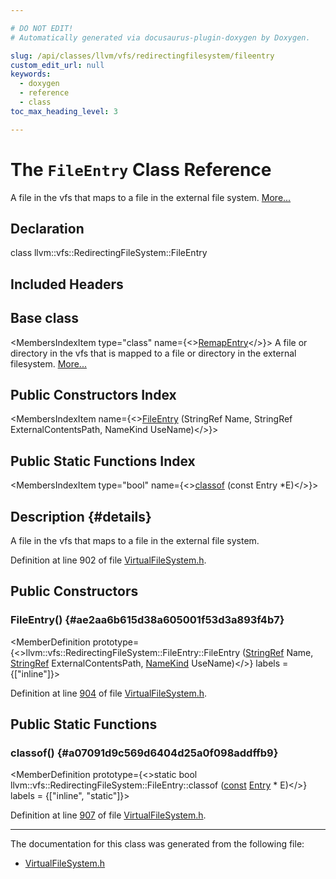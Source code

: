 ```yaml
---

# DO NOT EDIT!
# Automatically generated via docusaurus-plugin-doxygen by Doxygen.

slug: /api/classes/llvm/vfs/redirectingfilesystem/fileentry
custom_edit_url: null
keywords:
  - doxygen
  - reference
  - class
toc_max_heading_level: 3

---
```





# The `FileEntry` Class Reference

<DoxygenPage pluginConfig={pluginConfig}>

A file in the vfs that maps to a file in the external file system. <a href="#details">More...</a>

## Declaration

<CodeBlock>class llvm::vfs::RedirectingFileSystem::FileEntry</CodeBlock>

## Included Headers

<IncludesList>
<IncludesListItem
  filePath="llvm/Support/VirtualFileSystem.h"
  permalink="/docs/api/files/include/include/llvm/include/llvm/support/virtualfilesystem-h"
  isLocal="true" />
</IncludesList>

## Base class

<MembersIndex>

<MembersIndexItem
  type="class"
  name={<><a href="/docs/api/classes/llvm/vfs/redirectingfilesystem/remapentry">RemapEntry</a></>}>
A file or directory in the vfs that is mapped to a file or directory in the external filesystem. <a href="/docs/api/classes/llvm/vfs/redirectingfilesystem/remapentry/#details">More...</a>
</MembersIndexItem>

</MembersIndex>

## Public Constructors Index

<MembersIndex>

<MembersIndexItem
  name={<><a href="#ae2aa6b615d38a605001f53d3a893f4b7">FileEntry</a> (StringRef Name, StringRef ExternalContentsPath, NameKind UseName)</>}>
</MembersIndexItem>

</MembersIndex>

## Public Static Functions Index

<MembersIndex>

<MembersIndexItem
  type="bool"
  name={<><a href="#a07091d9c569d6404d25a0f098addffb9">classof</a> (const Entry &#42;E)</>}>
</MembersIndexItem>

</MembersIndex>

## Description {#details}

A file in the vfs that maps to a file in the external file system.

Definition at line 902 of file <a href="/docs/api/files/include/include/llvm/include/llvm/support/virtualfilesystem-h">VirtualFileSystem.h</a>.

<SectionDefinition>

## Public Constructors

### FileEntry() {#ae2aa6b615d38a605001f53d3a893f4b7}

<MemberDefinition
  prototype={<>llvm::vfs::RedirectingFileSystem::FileEntry::FileEntry (<a href="/docs/api/classes/llvm/stringref">StringRef</a> Name, <a href="/docs/api/classes/llvm/stringref">StringRef</a> ExternalContentsPath, <a href="/docs/api/classes/llvm/vfs/redirectingfilesystem/#a837bbd43fe03a47cfafb99d47a9fa042">NameKind</a> UseName)</>}
  labels = {["inline"]}>

Definition at line <a href="/docs/api/files/include/include/llvm/include/llvm/support/virtualfilesystem-h/#l00904">904</a> of file <a href="/docs/api/files/include/include/llvm/include/llvm/support/virtualfilesystem-h">VirtualFileSystem.h</a>.
</MemberDefinition>

</SectionDefinition>

<SectionDefinition>

## Public Static Functions

### classof() {#a07091d9c569d6404d25a0f098addffb9}

<MemberDefinition
  prototype={<>static bool llvm::vfs::RedirectingFileSystem::FileEntry::classof (<a href="/docs/api/files/lib/lib/target/lib/target/aarch64/aarch64promoteconstant-cpp/#a90f8350fecae261c25be85d38b451bff">const</a> <a href="/docs/api/classes/llvm/vfs/redirectingfilesystem/entry">Entry</a> &#42; E)</>}
  labels = {["inline", "static"]}>

Definition at line <a href="/docs/api/files/include/include/llvm/include/llvm/support/virtualfilesystem-h/#l00907">907</a> of file <a href="/docs/api/files/include/include/llvm/include/llvm/support/virtualfilesystem-h">VirtualFileSystem.h</a>.
</MemberDefinition>

</SectionDefinition>

<hr/>

The documentation for this class was generated from the following file:

<ul>
<li><a href="/docs/api/files/include/include/llvm/include/llvm/support/virtualfilesystem-h">VirtualFileSystem.h</a></li>
</ul>

</DoxygenPage>
